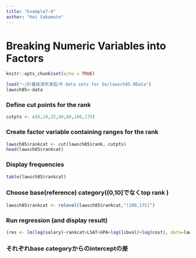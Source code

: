 ```yaml
---
title: "Example7-8"
author: "Kei Sakamoto"
---
```


# Breaking Numeric Variables into Factors
```r
knitr::opts_chunk$set(echo = TRUE)
```

```r
load("~/計量経済学演習/R data sets for 5e/lawsch85.RData")
lawsch85<-data
```

### Define cut points for the rank
```r
cutpts <- c(0,10,25,40,60,100,175)
```

### Create factor variable containing ranges for the rank
```r
lawsch85$rankcat <- cut(lawsch85$rank, cutpts)
head(lawsch85$rankcat)
```

### Display frequencies
```r
table(lawsch85$rankcat)
```


### Choose base(reference) category((0,10]でなくtop rank )
```r
lawsch85$rankcat <- relevel(lawsch85$rankcat,"(100,175]")
```

### Run regression (and display result)
```r
(res <- lm(log(salary)~rankcat+LSAT+GPA+log(libvol)+log(cost), data=lawsch85))
```
### それぞれbase categoryからのinterceptの差


